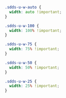 <Meta title="Utilities/Utility Classes/Width" />

```css
.sdds-u-w-auto {
  width: auto !important;
}

.sdds-u-w-100 {
  width: 100% !important;
}

.sdds-u-w-75 {
  width: 75% !important;
}

.sdds-u-w-50 {
  width: 50% !important;
}

.sdds-u-w-25 {
  width: 25% !important;
}
```
